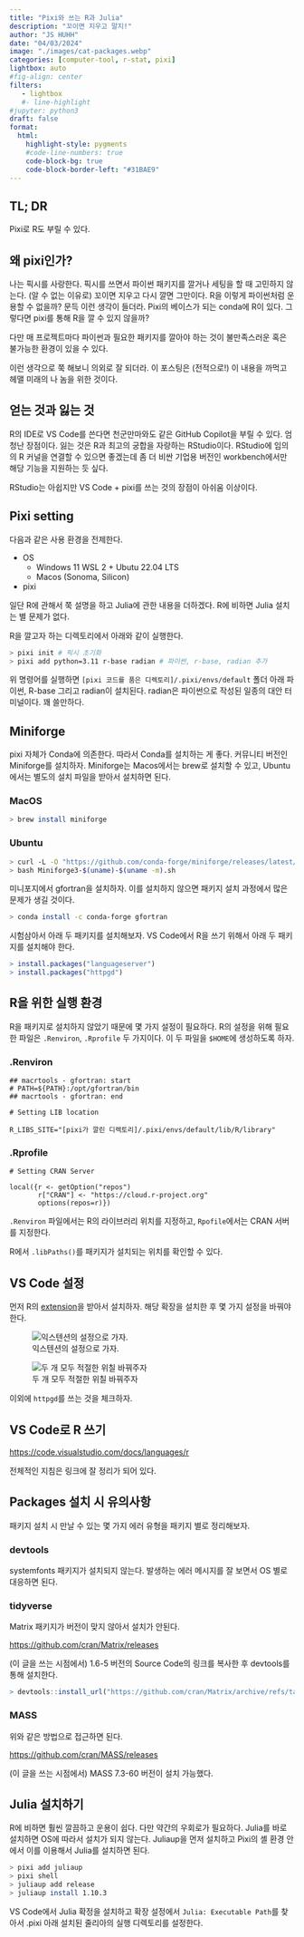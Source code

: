 ```yaml
---
title: "Pixi와 쓰는 R과 Julia" 
description: "꼬이면 지우고 말지!"   
author: "JS HUHH"
date: "04/03/2024"
image: "./images/cat-packages.webp"
categories: [computer-tool, r-stat, pixi]
lightbox: auto
#fig-align: center
filters:
   - lightbox
   #- line-highlight
#jupyter: python3
draft: false
format:
  html:
    highlight-style: pygments
    #code-line-numbers: true
    code-block-bg: true
    code-block-border-left: "#31BAE9"
---
```


## TL; DR

Pixi로 R도 부릴 수 있다.  

## 왜 pixi인가? 

나는 픽시를 사랑한다. 픽시를 쓰면서 파이썬 패키지를 깔거나 세팅을 할 때 고민하지 않는다. (알 수 없는 이유로) 꼬이면 지우고 다시 깔면 그만이다. R을 이렇게 파이썬처럼 운용할 수 없을까? 문득 이런 생각이 들더라. Pixi의 베이스가 되는 conda에 R이 있다. 그렇다면 pixi를 통해 R을 깔 수 있지 않을까? 

:::{ .column-margin }
다만 매 프로젝트마다 파이썬과 필요한 패키지를 깔아야 하는 것이 불만족스러운 혹은 불가능한 환경이 있을 수 있다. 
:::

이런 생각으로 쭉 해보니 의외로 잘 되더라. 이 포스팅은 (전적으로!) 이 내용을 까먹고 헤맬 미래의 나 놈을 위한 것이다.

## 얻는 것과 잃는 것

R의 IDE로 VS Code를 쓴다면 천군만마와도 같은 GitHub Copilot을 부릴 수 있다. 엄청난 장점이다. 잃는 것은 R과 최고의 궁합을 자랑하는 RStudio이다. RStudio에 임의의 R 커널을 연결할 수 있으면 좋겠는데 좀 더 비싼 기업용 버전인 workbench에서만 해당 기능을 지원하는 듯 싶다. 

RStudio는 아쉽지만 VS Code + pixi를 쓰는 것의 장점이 아쉬움 이상이다.  

## Pixi setting 

다음과 같은 사용 환경을 전제한다. 

- OS
  - Windows 11 WSL 2 + Ubutu 22.04 LTS 
  - Macos (Sonoma, Silicon)
- pixi

일단 R에 관해서 쭉 설명을 하고 Julia에 관한 내용을 더하겠다. R에 비하면 Julia 설치는 별 문제가 없다. 

R을 깔고자 하는 디렉토리에서 아래와 같이 실행한다. 

```zsh
> pixi init # 픽시 초기화 
> pixi add python=3.11 r-base radian # 파이썬, r-base, radian 추가 
```

위 명령어를 실행하면 `[pixi 코드를 품은 디렉토리]/.pixi/envs/default` 폴더 아래 파이썬, R-base 그리고 radian이 설치된다. radian은 파이썬으로 작성된 일종의 대안 터미널이다. 꽤 쓸만하다. 

## Miniforge 

pixi 자체가 Conda에 의존한다. 따라서 Conda를 설치하는 게 좋다. 커뮤니티 버전인 Miniforge를 설치하자. Miniforge는 Macos에서는 brew로 설치할 수 있고, Ubuntu에서는 별도의 설치 파일을 받아서 설치하면 된다.

::: {.panel-tabset}
### MacOS
```zsh 
> brew install miniforge
```
### Ubuntu
```zsh
> curl -L -O "https://github.com/conda-forge/miniforge/releases/latest/download/Miniforge3-$(uname)-$(uname -m).sh"
> bash Miniforge3-$(uname)-$(uname -m).sh
```
::: 

미니포지에서 gfortran을 설치하자. 이를 설치하지 않으면 패키지 설치 과정에서 많은 문제가 생길 것이다. 

```zsh
> conda install -c conda-forge gfortran
```

시험삼아서 아래 두 패키지를 설치해보자. VS Code에서 R을 쓰기 위해서 아래 두 패키지를 설치해야 한다. 

```R
> install.packages("languageserver")
> install.packages("httpgd")
```

## R을 위한 실행 환경 

R을 패키지로 설치하지 않았기 때문에 몇 가지 설정이 필요하다. R의 설정을 위해 필요한 파일은 `.Renviron`, `.Rprofile` 두 가지이다. 이 두 파일을 `$HOME`에 생성하도록 하자. 

::: {.panel-tabset}
### .Renviron
```text
## macrtools - gfortran: start
# PATH=${PATH}:/opt/gfortran/bin
## macrtools - gfortran: end

# Setting LIB location

R_LIBS_SITE="[pixi가 깔린 디렉토리]/.pixi/envs/default/lib/R/library"
```
### .Rprofile
```text
# Setting CRAN Server

local({r <- getOption("repos")
       r["CRAN"] <- "https://cloud.r-project.org"
       options(repos=r)})
```
:::

`.Renviron` 파일에서는 R의 라이브러리 위치를 지정하고, `Rpofile`에서는 CRAN 서버를 지정한다.

R에서 `.libPaths()`를 패키지가 설치되는 위치를 확인할 수 있다.

## VS Code 설정 

먼저 R의 [extension](https://marketplace.visualstudio.com/items?itemName=REditorSupport.r)을 받아서 설치하자. 해당 확장을 설치한 후 몇 가지 설정을 바꿔야 한다. 

:::{ layout="[1,1]" }

![익스텐션의 설정으로 가자.](./images/pixi-r-1-min.png)

![두 개 모두 적절한 위칠 바꿔주자](./images/pixi-r-2-min.png)

:::

이외에 `httpgd`를 쓰는 것을 체크하자. 

## VS Code로 R 쓰기  

<https://code.visualstudio.com/docs/languages/r>

전체적인 지침은 링크에 잘 정리가 되어 있다. 

## Packages 설치 시 유의사항 

패키지 설치 시 만날 수 있는 몇 가지 에러 유형을 패키지 별로 정리해보자. 

### devtools

systemfonts 패키지가 설치되지 않는다. 발생하는 에러 메시지를 잘 보면서 OS 별로 대응하면 된다.  

### tidyverse

Matrix 패키지가 버전이 맞지 않아서 설치가 안된다. 

<https://github.com/cran/Matrix/releases>

(이 글을 쓰는 시점에서) 1.6-5 버전의 Source Code의 링크를 복사한 후 devtools를 통해 설치한다. 

```R
> devtools::install_url("https://github.com/cran/Matrix/archive/refs/tags/1.6-5.zip") 
```

### MASS 

위와 같은 방법으로 접근하면 된다. 

<https://github.com/cran/MASS/releases>

(이 글을 쓰는 시점에서) MASS 7.3-60 버전이 설치 가능했다.  

## Julia 설치하기 

R에 비하면 훨씬 깔끔하고 운용이 쉽다. 다만 약간의 우회로가 필요하다. Julia를 바로 설치하면 OS에 따라서 설치가 되지 않는다. Juliaup을 먼저 설치하고 Pixi의 셸 환경 안에서 이를 이용해서 Julia를 설치하면 된다. 

```zsh
> pixi add juliaup
> pixi shell 
> juliaup add release 
> juliaup install 1.10.3
```

VS Code에서 Julia 확정을 설치하고 확장 설정에서 `Julia: Executable Path`를 찾아서 .pixi 아래 설치된 줄리아의 실행 디렉토리를 설정한다. 
